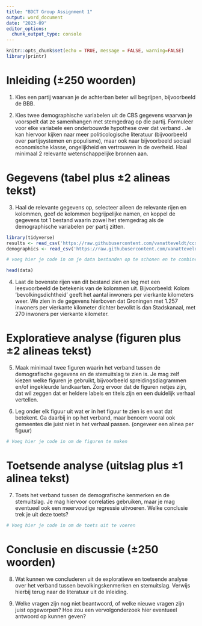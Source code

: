 ```yaml
---
title: "BDCT Group Assignment 1"
output: word_document
date: "2023-09"
editor_options:
  chunk_output_type: console
---
```


```r
knitr::opts_chunk$set(echo = TRUE, message = FALSE, warning=FALSE)
library(printr)
```

# Inleiding (±250 woorden)

1. Kies een partij waarvan je de achterban beter wil begrijpen, bijvoorbeeld de BBB. 

2. Kies twee demographische variabelen uit de CBS gegevens waarvan je voorspelt dat ze samenhangen met stemgedrag op die partij. Formuleer voor elke variabele een onderbouwde hypothese over dat verband . Je kan hiervoor kijken naar meer politicologische literatuur (bijvoorbeeld over partijsystemen en populisme), maar ook naar bijvoorbeeld sociaal economische klasse, ongelijkheid en vertrouwen in de overheid. Haal minimaal 2 relevante wetenschappelijke bronnen aan. 

# Gegevens (tabel plus ±2 alineas tekst)

3. Haal de relevante gegevens op, selecteer alleen de relevante rijen en kolommen, geef de kolommen begrijpelijke namen, en koppel de gegevens tot 1 bestand waarin zowel het stemgedrag als de demographische variabelen per partij zitten.

```r
library(tidyverse)
results <- read_csv('https://raw.githubusercontent.com/vanatteveldt/ccslearnr/master/data/dutch_elections_2023ps.csv')
demographics <- read_csv('https://raw.githubusercontent.com/vanatteveldt/ccslearnr/master/data/dutch_demographics.csv')

# voeg hier je code in om je data bestanden op te schonen en te combineren

head(data)
```

4. Laat de bovenste rijen van dit bestand zien en leg met een leesvoorbeeld de betekenis van de kolommen uit. Bijvoorbeeld: Kolom 'bevolkingsdichtheid' geeft het aantal inwoners per vierkante kilometers weer. We zien in de gegevens hierboven dat Groningen met 1.257 inwoners per vierkante kilometer dichter bevolkt is dan Stadskanaal, met 270 inwoners per vierkante kilometer. 

# Exploratieve analyse (figuren plus ±2 alineas tekst)

5. Maak minimaal twee figuren waarin het verband tussen de demografische gegevens en de stemuitslag te zien is. Je mag zelf kiezen welke figuren je gebruikt, bijvoorbeeld spreidingsdiagrammen en/of ingekleurde landkaarten. Zorg ervoor dat de figuren netjes zijn, dat wil zeggen dat er heldere labels en titels zijn en een duidelijk verhaal vertellen.

6. Leg onder elk figuur uit wat er in het figuur te zien is en wat dat betekent. Ga daarbij in op het verband, maar benoem vooral ook gemeentes die juist niet in het verhaal passen. (ongeveer een alinea per figuur)

```r
# Voeg hier je code in om de figuren te maken
```

# Toetsende analyse (uitslag plus ±1 alinea tekst)

7. Toets het verband tussen de demografische kenmerken en de stemuitslag. Je mag hiervoor correlaties gebruiken, maar je mag eventueel ook een meervoudige regressie uitvoeren. Welke conclusie trek je uit deze toets?

```r
# Voeg hier je code in om de toets uit te voeren
```

# Conclusie en discussie (±250 woorden)

8. Wat kunnen we concluderen uit de exploratieve en toetsende analyse over het verband tussen bevolkingskenmerken en stemuitslag. Verwijs hierbij terug naar de literatuur uit de inleiding. 

9. Welke vragen zijn nog niet beantwoord, of welke nieuwe vragen zijn juist opgeworpen? Hoe zou een vervolgonderzoek hier eventueel antwoord op kunnen geven?


